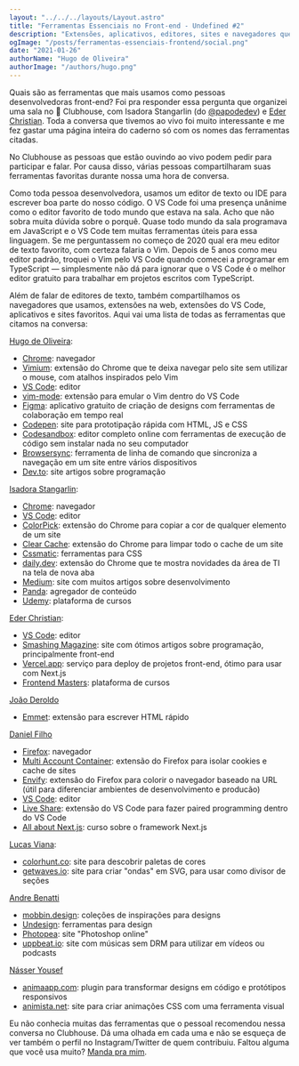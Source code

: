 ```yaml
---
layout: "../../../layouts/Layout.astro"
title: "Ferramentas Essenciais no Front-end - Undefined #2"
description: "Extensões, aplicativos, editores, sites e navegadores que desenvolvedores front-end recomendam para facilitar nosso dia-a-dia"
ogImage: "/posts/ferramentas-essenciais-frontend/social.png"
date: "2021-01-26"
authorName: "Hugo de Oliveira"
authorImage: "/authors/hugo.png"
---
```


Quais são as ferramentas que mais usamos como pessoas desenvolvedoras front-end? Foi pra responder essa pergunta que organizei uma sala no 👋 Clubhouse, com Isadora Stangarlin (do [@papodedev](https://instagram.com/papodedev)) e [Eder Christian](https://instagram.com/ederchristian92). Toda a conversa que tivemos ao vivo foi muito interessante e me fez gastar uma página inteira do caderno só com os nomes das ferramentas citadas.

No Clubhouse as pessoas que estão ouvindo ao vivo podem pedir para participar e falar. Por causa disso, várias pessoas compartilharam suas ferramentas favoritas durante nossa uma hora de conversa.

Como toda pessoa desenvolvedora, usamos um editor de texto ou IDE para escrever boa parte do nosso código. O VS Code foi uma presença unânime como o editor favorito de todo mundo que estava na sala. Acho que não sobra muita dúvida sobre o porquê. Quase todo mundo da sala programava em JavaScript e o VS Code tem muitas ferramentas úteis para essa linguagem. Se me perguntassem no começo de 2020 qual era meu editor de texto favorito, com certeza falaria o Vim. Depois de 5 anos como meu editor padrão, troquei o Vim pelo VS Code quando comecei a programar em TypeScript — simplesmente não dá para ignorar que o VS Code é o melhor editor gratuito para trabalhar em projetos escritos com TypeScript.

Além de falar de editores de texto, também compartilhamos os navegadores que usamos, extensões na web, extensões do VS Code, aplicativos e sites favoritos. Aqui vai uma lista de todas as ferramentas que citamos na conversa:

[Hugo de Oliveira](https://instagram.com/triangulo_dev):

- [Chrome](https://www.google.com/intl/pt-BR/chrome/): navegador
- [Vimium](https://chrome.google.com/webstore/detail/vimium/dbepggeogbaibhgnhhndojpepiihcmeb): extensão do Chrome que te deixa navegar pelo site sem utilizar o mouse, com atalhos inspirados pelo Vim
- [VS Code](https://code.visualstudio.com/): editor
- [vim-mode](https://github.com/VSCodeVim/Vim): extensão para emular o Vim dentro do VS Code
- [Figma](https://www.figma.com/): aplicativo gratuito de criação de designs com ferramentas de colaboração em tempo real
- [Codepen](https://codepen.io/): site para prototipação rápida com HTML, JS e CSS
- [Codesandbox](https://codesandbox.io/): editor completo online com ferramentas de execução de código sem instalar nada no seu computador
- [Browsersync](https://browsersync.io/): ferramenta de linha de comando que sincroniza a navegação em um site entre vários dispositivos
- [Dev.to](https://dev.to/): site artigos sobre programação

[Isadora Stangarlin](https://instagram.com/papodedev):

- [Chrome](https://www.google.com/intl/pt-BR/chrome/): navegador
- [VS Code](https://code.visualstudio.com/): editor
- [ColorPick](https://chrome.google.com/webstore/detail/colorpick-eyedropper/ohcpnigalekghcmgcdcenkpelffpdolg): extensão do Chrome para copiar a cor de qualquer elemento de um site
- [Clear Cache](https://chrome.google.com/webstore/detail/clear-cache/cppjkneekbjaeellbfkmgnhonkkjfpdn?hl=pt): extensão do Chrome para limpar todo o cache de um site
- [Cssmatic](http://www.cssmatic.com/): ferramentas para CSS
- [daily.dev](https://chrome.google.com/webstore/detail/dailydev-news-for-busy-de/jlmpjdjjbgclbocgajdjefcidcncaied): extensão do Chrome que te mostra novidades da área de TI na tela de nova aba
- [Medium](https://medium.com/): site com muitos artigos sobre desenvolvimento
- [Panda](https://usepanda.com/): agregador de conteúdo
- [Udemy](https://www.udemy.com/pt/): plataforma de cursos

[Eder Christian](https://instagram.com/ederchristian92):

- [VS Code](https://code.visualstudio.com/): editor
- [Smashing Magazine](https://www.smashingmagazine.com/): site com ótimos artigos sobre programação, principalmente front-end
- [Vercel.app](https://vercel.app/): serviço para deploy de projetos front-end, ótimo para usar com Next.js
- [Frontend Masters](https://frontendmasters.com/): plataforma de cursos

[João Deroldo](https://instagram.com/joaoderoldo)

- [Emmet](https://code.visualstudio.com/docs/editor/emmet): extensão para escrever HTML rápido

[Daniel Filho](https://twitter.com/danielfilho)

- [Firefox](https://www.mozilla.org/pt-BR/firefox/): navegador
- [Multi Account Container](https://addons.mozilla.org/pt-BR/firefox/addon/multi-account-containers/): extensão do Firefox para isolar cookies e cache de sites
- [Envify](https://addons.mozilla.org/pt-BR/firefox/addon/envify/): extensão do Firefox para colorir o navegador baseado na URL (útil para diferenciar ambientes de desenvolvimento e producão)
- [VS Code](https://code.visualstudio.com/): editor
- [Live Share](https://visualstudio.microsoft.com/pt-br/services/live-share/): extensão do VS Code para fazer paired programming dentro do VS Code
- [All about Next.js](https://www.udemy.com/course/all-about-nextjs/): curso sobre o framework Next.js

[Lucas Viana](https://instagram.com/mechamobau):

- [colorhunt.co](https://colorhunt.co/): site para descobrir paletas de cores
- [getwaves.io](https://getwaves.io/): site para criar "ondas" em SVG, para usar como divisor de seções

[Andre Benatti](https://instagram.com/dotpegaso)

- [mobbin.design](https://mobbin.design/): coleções de inspirações para designs
- [Undesign](https://undesign.learn.uno/): ferramentas para design
- [Photopea](https://www.photopea.com/): site "Photoshop online"
- [uppbeat.io](https://uppbeat.io/): site com músicas sem DRM para utilizar em vídeos ou podcasts

[Násser Yousef](https://instagram.com/nasser.yousefali)

- [animaapp.com](https://www.animaapp.com/): plugin para transformar designs em código e protótipos responsivos
- [animista.net](https://animista.net/): site para criar animações CSS com uma ferramenta visual

Eu não conhecia muitas das ferramentas que o pessoal recomendou nessa conversa no Clubhouse. Dá uma olhada em cada uma e não se esqueça de ver também o perfil no Instagram/Twitter de quem contribuiu. Faltou alguma que você usa muito? [Manda pra mim](https://instagram.com/triangulo_dev).

